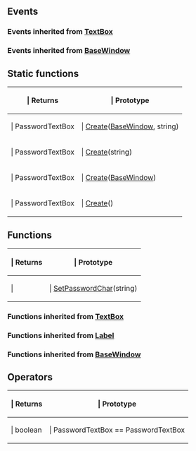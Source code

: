 ==Events==

{{Lua/Events_Prefix}}

===Events inherited from [[Lua/Client/TextBox|TextBox]]===

{{Lua/Client/TextBox/Events}}

===Events inherited from [[Lua/Client/BaseWindow|BaseWindow]]===

{{Lua/Client/BaseWindow/Events}}

{{Lua/Events_Suffix}}

==Static functions==

{{Lua/Table_Prefix}}
{| {{Lua/Table_Header}}
!{{Lua/Column_Style/Returns_List}} | Returns
!{{Lua/Column_Style/Prototype_List}} | Prototype
|-
|{{Lua/Cell_Style/Returns_List}} | PasswordTextBox
|{{Lua/Cell_Style/Prototype_List}} | [[Lua/Client/PasswordTextBox/Static Functions/Create|Create]]([[Lua/Client/BaseWindow|BaseWindow]], string)
|-
|{{Lua/Cell_Style/Returns_List}} | PasswordTextBox
|{{Lua/Cell_Style/Prototype_List}} | [[Lua/Client/PasswordTextBox/Static Functions/Create|Create]](string)
|-
|{{Lua/Cell_Style/Returns_List}} | PasswordTextBox
|{{Lua/Cell_Style/Prototype_List}} | [[Lua/Client/PasswordTextBox/Static Functions/Create|Create]]([[Lua/Client/BaseWindow|BaseWindow]])
|-
|{{Lua/Cell_Style/Returns_List}} | PasswordTextBox
|{{Lua/Cell_Style/Prototype_List}} | [[Lua/Client/PasswordTextBox/Static Functions/Create|Create]]()
|} {{Lua/Table_Suffix}}

==Functions==

{{Lua/Table_Prefix}}
{| {{Lua/Table_Header}}
!{{Lua/Column_Style/Returns_List}} | Returns
!{{Lua/Column_Style/Prototype_List}} | Prototype
|-
|{{Lua/Cell_Style/Returns_List}} | 
|{{Lua/Cell_Style/Prototype_List}} | [[Lua/Client/PasswordTextBox/Functions/SetPasswordChar|SetPasswordChar]](string)
|} {{Lua/Table_Suffix}}

===Functions inherited from [[Lua/Client/TextBox|TextBox]]===

{{Lua/Client/TextBox/Functions}}

===Functions inherited from [[Lua/Client/Label|Label]]===

{{Lua/Client/Label/Functions}}

===Functions inherited from [[Lua/Client/BaseWindow|BaseWindow]]===

{{Lua/Client/BaseWindow/Functions}}

==Operators==

{{Lua/Table_Prefix}}
{| {{Lua/Table_Header}}
!{{Lua/Column_Style/Returns_List}} | Returns
!{{Lua/Column_Style/Prototype_List}} | Prototype
|-
|{{Lua/Cell_Style/Returns_List}} | boolean
|{{Lua/Cell_Style/Prototype_List}} | PasswordTextBox == PasswordTextBox
|} {{Lua/Table_Suffix}}